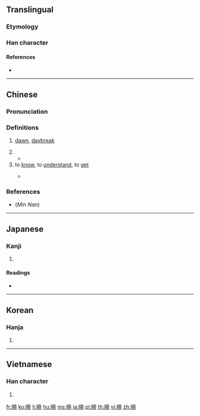 {{also|晓|暁}}
==Translingual==
{{Han simplified forms|曉|暁|晓}}

===Etymology===
{{Han compound|日|堯|c1=s|c2=p|t1=sun|ls=psc}}

===Han character===
{{Han char|rn=72|rad=日|as=12|sn=16|four=64011|canj=AGGU|ids=⿰日堯}}

====References====
* {{Han ref|kx=0500.170|dkj=14176|dj=0870.120|hdz=21535.010|uh=66C9|ud=26313|bh=BEE5|bd=48869}}

----

==Chinese==
{{zh-forms|s=晓}}

===Pronunciation===
{{zh-pron
|m=xiǎo
|c=hiu2
|h=pfs=hiáu
|mn=hiáu
|mc=y
|oc=y
|ma=
|cat=n,a
}}

===Definitions===
{{zh-hanzi}}

# [[dawn]], [[daybreak]]
#: {{zh-x|破曉|dawn, daybreak; to dawn}}
# {{rfdef|zh}}
#* {{zh-x|不經不覺 夜 已 曉|{{t-needed|zh}}|C-LIT|ref={{m|zh|w:zh:許冠傑|許冠傑}}, {{lang|zh|今宵}}}}
# to [[know]], to [[understand]], to [[get]]
#: {{zh-x|通曉|to thoroughly understand}}
#* {{quote-book
|year=1903
|author=
|title=粤音指南, Volumes 1-2
|url=https://books.google.com/books?id=HqosAAAAYAAJ&dq=%E2%80%9D%E5%94%94%E6%9B%89%E2%80%9D&pg=PT228#v=onepage&q=%E2%80%9D%E5%94%94%E6%9B%89%E2%80%9D&f=false
|isbn=
|page=
|publisher=聚珍書樓
}}
#*: {{zh-x|倘{tong2}若 佢 兩 個 打起 啲 土談 嚟{lei4}，我 就 連 一 句{geoi3} 都 唔 曉|If the two added in their dialects, I couldn't '''understand''' even a single word|C}}

===References===
* (''Min Nan'') {{R:nan:tdj|19567|v=2|p=609}}

----

==Japanese==

===Kanji===
{{ja-kanji|grade=|rs=日12}}

# {{defn|lang=ja|sort=日12}}

====Readings====
* {{ja-readings|goon=[[きょう]] (kyō)|kanon=[[きょう]] (kyō)|kanyoon=[[ぎょう]] (gyō)|kun=[[あかつき]] (akatsuki), [[さとる]] (satoru)}}

----

==Korean==

===Hanja===
{{ko-hanja|hangeul=효|eumhun=|rv=hyo|mr=hyo|y=hyo}}

# {{defn|lang=ko|sort=日12}}

----

==Vietnamese==

===Han character===
{{vi-hantu|[[hẻo]], [[hểu]], [[hiểu]]|rs=日12}}

# {{defn|lang=vi|sort=日12}}

[[fr:曉]]
[[ko:曉]]
[[li:曉]]
[[hu:曉]]
[[ms:曉]]
[[ja:曉]]
[[pl:曉]]
[[th:曉]]
[[vi:曉]]
[[zh:曉]]